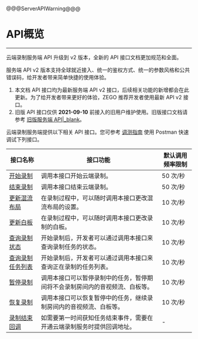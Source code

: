 @@@ServerAPIWarning@@@

# API概览

---

云端录制服务端 API 升级到 v2 版本，全新的 API 接口文档更加规范和全面。

服务端 API v2 版本支持全球就近接入、统一的鉴权方式、统一的参数风格和公共错误码，给开发者带来简单快捷的使用体验。

<Warning title="Warning">

1. 本文档 API 接口均为最新服务端 API v2 接口，后续相关功能的新增都会在此更新。为了给开发者带来更好的体验，ZEGO 推荐开发者使用最新 API v2 接口。
2. 旧版 API 接口仅供 **2021-09-10** 前接入的旧用户维护使用。旧版接口文档请参考 [旧版服务端 API\|_blank](#5836)。

</Warning>



云端录制服务端提供以下相关 API 接口。您可参考 [调测指南](!Server_API_v2/postman) 使用 Postman 快速调试下列接口。

|接口名称|接口功能| 默认调用频率限制 |
|-|-|-|
|[开始录制](#12322)|调用本接口开始云端录制。| 50 次/秒 |
|[结束录制](#12350)|调用本接口结束云端录制。| 50 次/秒 |
|[更新混流布局](#12352)|在录制过程中，可以随时调用本接口更改混流布局的设置。| 10 次/秒 |
|[更新白板](#12334)|在录制过程中，可以随时调用本接口更改录制的白板。| 10 次/秒 |
|[查询录制状态](#12332)| 开始录制后，开发者可以通过调用本接口来查询录制任务的状态。| 10 次/秒 |
|[查询录制任务列表](#12326)| 开始录制后，开发者可以通过调用本接口来查询正在录制的任务列表。| 10 次/秒 |
|[暂停录制](#12329)|调用本接口可以暂停录制中的任务，暂停期间将不会录制房间内的音视频流、白板等。| 10 次/秒 |
|[恢复录制](#12330)|调用本接口可以恢复暂停中的任务，继续录制房间内的音视频流、白板等。| 10 次/秒 |
|[录制结束回调](#12324)|如需要第一时间获知任务结束事件，需要在开通云端录制服务时提供回调地址。| - |
